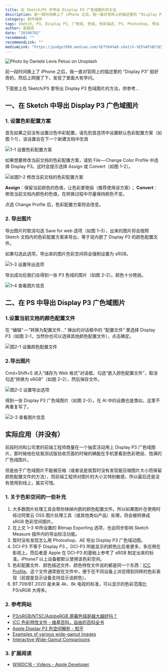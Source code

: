 ```yaml
---
title: 在 Sketch/PS 中导出 Display P3 广色域图片的方法
description: 前一段时间换上了 iPhone 之后，我一直对官网上的描述里的 “Display P3” 挺好奇的，然后上网搜了下，发现了里面大有学问。下面放上在 Sketch/PS里导出 Display P3 色域图片的方法，供参考
category: 软件插件
tags: Sketch, P3, Display P3, 广色域, 色域, 色彩描述, PS, Photoshop, 导出
author: 吴超亮
date: "20190702"
recommend: ""
recommendLink: ""
mediumLink: "https://pudge1996.medium.com/%E7%94%A8-sketch-%E5%AF%BC%E5%87%BA-display-p3-%E5%B9%BF%E8%89%B2%E5%9F%9F%E5%9B%BE%E7%89%87-1b6d3ee82147"
---
```


![](https://lrdim.oss-cn-shenzhen.aliyuncs.com/blogimg/2019-07-02-1b6d3ee82147/01.jpg "Photo by Daniele Levis Pelusi on Unsplash")

前一段时间换上了 iPhone 之后，我一直对官网上的描述里的 “Display P3” 挺好奇的，然后上网搜了下，发现了里面大有学问。

下面放上在 Sketch/PS 里导出 Display P3 色域图片的方法，供参考…

## 一、在 Sketch 中导出 Display P3 广色域图片

### 1. 设置色彩配置方案

首先如果之前没有设置过色中彩配置，请先到首选项中设置默认色彩配置方案（如图 1–1），该设置会在下一个新建文档中生效

![](https://lrdim.oss-cn-shenzhen.aliyuncs.com/blogimg/2019-07-02-1b6d3ee82147/02.png "1–1 设置色彩配置方案")

如果想要修改当前文档的色彩配置方案，请到 File — Change Color Profile 中选择 Display P3。这时会提示选择 Assign 或 Convert（如图 1–2）。

![](https://lrdim.oss-cn-shenzhen.aliyuncs.com/blogimg/2019-07-02-1b6d3ee82147/03.png "如图1–2 修改当前文档的色彩配置方案")

**Assign**：保留当前颜色的色值，让色彩更艳丽（推荐使用该方案）；
**Convert**：修改当前文档内颜色的色值，在转换过程中尽量保持颜色不变。

点选 Change Profile 后，色彩配置方案将会改变。

### 2. 导出图片

导出图片时取消勾选 Save for web 选项（如图 1–3），出来的图片将会按照 Sketch 文档内的色彩配置方案来导出，等于说内嵌了 Display P3 的颜色配置文件。

如果勾选此选项，导出来的图片色彩空间将会强制设置为 sRGB。

![](https://lrdim.oss-cn-shenzhen.aliyuncs.com/blogimg/2019-07-02-1b6d3ee82147/04.png "1–3 设置导出选项")

导出成功后我们会得到一张 P3 色域的图片（如图 2–2）。颜色十分艳丽。

![](https://lrdim.oss-cn-shenzhen.aliyuncs.com/blogimg/2019-07-02-1b6d3ee82147/05.png "1–4 查看图片信息")

## 二、在 PS 中导出 Display P3 广色域图片

### 1.设置当前文档的颜色配置文件

在 “编辑” — “转换为配置文件…” 弹出的对话框中的 “配置文件” 里选择 Display P3（如图 2–1，当然你也可以选择其他颜色配置文件），点击确定。

![](https://lrdim.oss-cn-shenzhen.aliyuncs.com/blogimg/2019-07-02-1b6d3ee82147/06.png "图2–1 设置颜色配置文件")

### 2.导出图片

Cmd+Shift+S 进入“储存为 Web 格式”对话框，勾选“嵌入颜色配置文件”，取消勾选“转换为 sRGB”（如图 2–2），然后保存文件。

![](https://lrdim.oss-cn-shenzhen.aliyuncs.com/blogimg/2019-07-02-1b6d3ee82147/07.png "图2–2 设置导出选项")

得到一张 Display P3 广色域图片（如图 2–3）。在 AI 中的设置也是类似，这里不再重复写了。

![](https://lrdim.oss-cn-shenzhen.aliyuncs.com/blogimg/2019-07-02-1b6d3ee82147/08.png "2–3 查看图片信息")

## 实际应用（并没有）

前段时间和公司里的前端工程师商量在一个抽奖活动用上 Display P3 广色域图片，那时候他在给我测试版验收页面的时候的确能在手机里看到色彩艳丽、饱满的广色域图片。

但是由于广色域图片不能被压缩（或者说是我暂时没有发现能压缩图片大小而保留颜色配置文件的方法），而前端工程师对图片的大小又特别敏感，所以最后还是没有使用到线上，属实可惜。

### 1. 关于色彩空间的一些补充

1. 大多数图片处理工具会帮你抹掉内嵌的颜色配置文件。所以如果图片在使用时经过阿里云 OSS 图片处理工具（或其他类似产品）处理，将会被转换成 sRGB 色彩空间图片。
2. 在上文 1–3 中所设置的 Bitmap Exporting 选项，也会同步影响 Sketch Measure 插件内的导出标注功能。
3. 暂时没有发现怎么用 Photoshop、AE 导出 Display P3 广色域动图。
4. DCI-P3 不等于 Display P3 。DCI-P3 所能显示的颜色比后者更多，多应用在影视上。而后者是 Apple 在 DCI-P3 的基础上参考了 sRGB 制定出来的标准。iPhone7 以上设备都默认使用该色彩空间。
5. 色彩配置文件、颜色描述文件、颜色特性文件说的都是同一个东西：[ICC Profile](https://zh.wikipedia.org/wiki/ICC%E8%89%B2%E5%BD%A9%E7%89%B9%E6%80%A7%E6%96%87%E4%BB%B6 "维基百科对 ICC Profile 的介绍")。这个文件通常嵌在文件中，便于在不同设备上浏览得到同样的色彩表现（前提是显示设备支持显示该颜色）。
6. BT.709/BT.2020 是未来 4k、8k 电视的标准，可以显示的色彩范围比 P3/sRGB 大得多。

### 2. 参考网站

- [P3/sRGB/NTSC/AdobeRGB 屏幕色域是越大越好吗？](https://www.wobenben.com/html/news/201807/11695_1.html)
- [ICC 色彩特性文件 - 维基百科，自由的百科全书](https://zh.wikipedia.org/wiki/ICC%E8%89%B2%E5%BD%A9%E7%89%B9%E6%80%A7%E6%96%87%E4%BB%B6)
- [Apple Display P3 色空间解析 - 知乎](https://zhuanlan.zhihu.com/p/39990465)
- [Examples of various wide-gamut images](https://webkit.org/blog-files/color-gamut/)
- [Interactive Wide-Gamut Comparisons](https://webkit.org/blog-files/color-gamut/comparison.html)

### 3. 扩展阅读

- [WWDC16 - Videos - Apple Developer](https://developer.apple.com/videos/wwdc2016)
